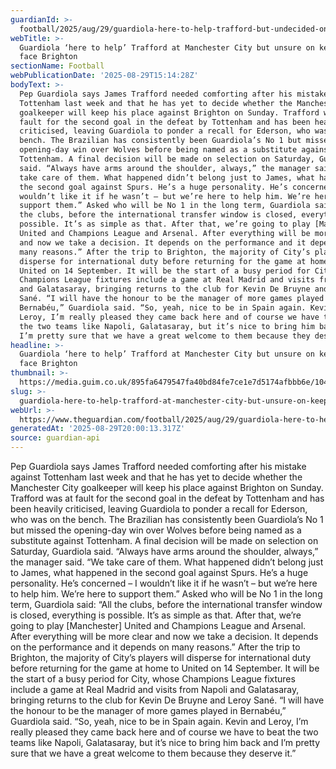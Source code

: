 ```yaml
---
guardianId: >-
  football/2025/aug/29/guardiola-here-to-help-trafford-but-undecided-on-city-goalkeeper-to-face-brighton
webTitle: >-
  Guardiola ‘here to help’ Trafford at Manchester City but unsure on keeper to
  face Brighton
sectionName: Football
webPublicationDate: '2025-08-29T15:14:28Z'
bodyText: >-
  Pep Guardiola says James Trafford needed comforting after his mistake against
  Tottenham last week and that he has yet to decide whether the Manchester City
  goalkeeper will keep his place against Brighton on Sunday. Trafford was at
  fault for the second goal in the defeat by Tottenham and has been heavily
  criticised, leaving Guardiola to ponder a recall for Ederson, who was on the
  bench. The Brazilian has consistently been Guardiola’s No 1 but missed the
  opening-day win over Wolves before being named as a substitute against
  Tottenham. A final decision will be made on selection on Saturday, Guardiola
  said. “Always have arms around the shoulder, always,” the manager said. “We
  take care of them. What happened didn’t belong just to James, what happened in
  the second goal against Spurs. He’s a huge personality. He’s concerned – I
  wouldn’t like it if he wasn’t – but we’re here to help him. We’re here to
  support them.” Asked who will be No 1 in the long term, Guardiola said: “All
  the clubs, before the international transfer window is closed, everything is
  possible. It’s as simple as that. After that, we’re going to play [Manchester]
  United and Champions League and Arsenal. After everything will be more clear
  and now we take a decision. It depends on the performance and it depends on
  many reasons.” After the trip to Brighton, the majority of City’s players will
  disperse for international duty before returning for the game at home to
  United on 14 September. It will be the start of a busy period for City, whose
  Champions League fixtures include a game at Real Madrid and visits from Napoli
  and Galatasaray, bringing returns to the club for Kevin De Bruyne and Leroy
  Sané. “I will have the honour to be the manager of more games played in
  Bernabéu,” Guardiola said. “So, yeah, nice to be in Spain again. Kevin and
  Leroy, I’m really pleased they came back here and of course we have to beat
  the two teams like Napoli, Galatasaray, but it’s nice to bring him back and
  I’m pretty sure that we have a great welcome to them because they deserve it.”
headline: >-
  Guardiola ‘here to help’ Trafford at Manchester City but unsure on keeper to
  face Brighton
thumbnail: >-
  https://media.guim.co.uk/895fa6479547fa40bd84fe7ce1e7d5174afbbb6e/104_0_4939_3951/500.jpg
slug: >-
  guardiola-here-to-help-trafford-at-manchester-city-but-unsure-on-keeper-to-face-brighton
webUrl: >-
  https://www.theguardian.com/football/2025/aug/29/guardiola-here-to-help-trafford-but-undecided-on-city-goalkeeper-to-face-brighton
generatedAt: '2025-08-29T20:00:13.317Z'
source: guardian-api
---
```

Pep Guardiola says James Trafford needed comforting after his mistake against Tottenham last week and that he has yet to decide whether the Manchester City goalkeeper will keep his place against Brighton on Sunday. Trafford was at fault for the second goal in the defeat by Tottenham and has been heavily criticised, leaving Guardiola to ponder a recall for Ederson, who was on the bench. The Brazilian has consistently been Guardiola’s No 1 but missed the opening-day win over Wolves before being named as a substitute against Tottenham. A final decision will be made on selection on Saturday, Guardiola said. “Always have arms around the shoulder, always,” the manager said. “We take care of them. What happened didn’t belong just to James, what happened in the second goal against Spurs. He’s a huge personality. He’s concerned – I wouldn’t like it if he wasn’t – but we’re here to help him. We’re here to support them.” Asked who will be No 1 in the long term, Guardiola said: “All the clubs, before the international transfer window is closed, everything is possible. It’s as simple as that. After that, we’re going to play [Manchester] United and Champions League and Arsenal. After everything will be more clear and now we take a decision. It depends on the performance and it depends on many reasons.” After the trip to Brighton, the majority of City’s players will disperse for international duty before returning for the game at home to United on 14 September. It will be the start of a busy period for City, whose Champions League fixtures include a game at Real Madrid and visits from Napoli and Galatasaray, bringing returns to the club for Kevin De Bruyne and Leroy Sané. “I will have the honour to be the manager of more games played in Bernabéu,” Guardiola said. “So, yeah, nice to be in Spain again. Kevin and Leroy, I’m really pleased they came back here and of course we have to beat the two teams like Napoli, Galatasaray, but it’s nice to bring him back and I’m pretty sure that we have a great welcome to them because they deserve it.”
